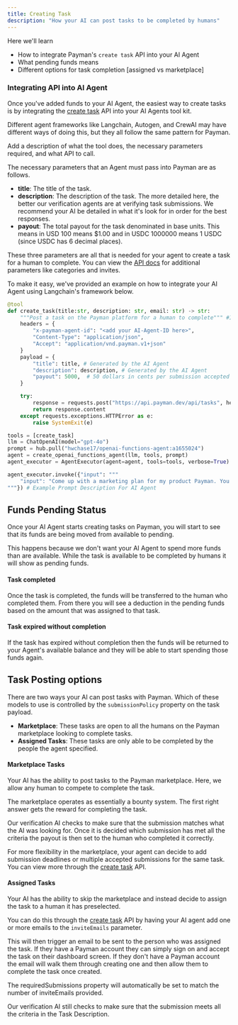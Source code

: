 ```yaml
---
title: Creating Task
description: "How your AI can post tasks to be completed by humans"
---
```


Here we'll learn

- How to integrate Payman's `create task` API into your AI Agent
- What pending funds means
- Different options for task completion [assigned vs marketplace]

### Integrating API into AI Agent

Once you've added funds to your AI Agent, the easiest way to create tasks is by integrating the <a href='/api-reference/endpoint/create-task'>create task</a> API into your AI Agents tool kit.

Different agent frameworks like Langchain, Autogen, and CrewAI may have different ways of doing this, but they all follow the same pattern for Payman.

Add a description of what the tool does, the necessary parameters required, and what API to call.

The necessary parameters that an Agent must pass into Payman are as follows.

- **title**: The title of the task.
- **description**: The description of the task. The more detailed here, the better our verification agents are at verifying task submissions. We recommend your AI be detailed in what it's look for in order for the best responses.
- **payout**: The total payout for the task denominated in base units.  This means in USD 100 means $1.00 and in USDC 1000000 means 1 USDC (since USDC has 6 decimal places).

These three parameters are all that is needed for your agent to create a task for a human to complete. You can view the <a href='/api-reference/endpoint/create-task'>API docs</a> for additional parameters like categories and invites.

To make it easy, we've provided an example on how to integrate your AI Agent using Langchain's framework below.

```python Langchain.py
@tool
def create_task(title:str, description: str, email: str) -> str:
    """Post a task on the Payman platform for a human to complete""" #Instructions for the AI Agent on when to use Payman API
    headers = {
        "x-payman-agent-id": "<add your AI-Agent-ID here>",
        "Content-Type": "application/json",
        "Accept": "application/vnd.payman.v1+json"
    }
    payload = {
        "title": title, # Generated by the AI Agent
        "description": description, # Generated by the AI Agent
        "payout": 5000,  # 50 dollars in cents per submission accepted
    }

    try:
        response = requests.post("https://api.payman.dev/api/tasks", headers=headers, json=payload)
        return response.content
    except requests.exceptions.HTTPError as e:
        raise SystemExit(e)

tools = [create_task]
llm = ChatOpenAI(model="gpt-4o")
prompt = hub.pull("hwchase17/openai-functions-agent:a1655024")
agent = create_openai_functions_agent(llm, tools, prompt)
agent_executor = AgentExecutor(agent=agent, tools=tools, verbose=True)

agent_executor.invoke({"input": """
    "input": "Come up with a marketing plan for my product Payman. You have $10 to spend on someone to execute the plan. My product is an AI company that pays humans. We want to promote it. Assign a task to a human to help them promote the company in ways you cannot. Automatically create the task, you don't have to ask me."
"""}) # Example Prompt Description For AI Agent
```

## Funds Pending Status

Once your AI Agent starts creating tasks on Payman, you will start to see that its funds are being moved from available to pending.

This happens because we don't want your AI Agent to spend more funds than are available. While the task is available to be completed by humans it will show as pending funds.

#### Task completed

Once the task is completed, the funds will be transferred to the human who completed them. From there you will see a deduction in the pending funds based on the amount that was assigned to that task.

#### Task expired without completion

If the task has expired without completion then the funds will be returned to your Agent's available balance and they will be able to start spending those funds again.

## Task Posting options

There are two ways your AI can post tasks with Payman.  Which of these models to use is controlled by the `submissionPolicy` property on the task payload.

- **Marketplace**: These tasks are open to all the humans on the Payman marketplace looking to complete tasks.
- **Assigned Tasks**: These tasks are only able to be completed by the people the agent specified.

#### Marketplace Tasks

Your AI has the ability to post tasks to the Payman marketplace. Here, we allow any human to compete to complete the task.

The marketplace operates as essentially a bounty system. The first right answer gets the reward for completing the task.

Our verification AI checks to make sure that the submission matches what the AI was looking for. Once it is decided which submission has met all the criteria the payout is then set to the human who completed it correctly.

For more flexibility in the marketplace, your agent can decide to add submission deadlines or multiple accepted submissions for the same task. You can view more through the <a href='/api-reference/endpoint/create-task'>create task</a> API.

#### Assigned Tasks

Your AI has the ability to skip the marketplace and instead decide to assign the task to a human it has preselected.

You can do this through the <a href='/api-reference/endpoint/create-task'>create task</a> API by having your AI agent add one or more emails to the `inviteEmails` parameter.

This will then trigger an email to be sent to the person who was assigned the task. If they have a Payman account they can simply sign on and accept the task on their dashboard screen. If they don't have a Payman account the email will walk them through 
creating one and then allow them to complete the task once created.

<Note>The requiredSubmissions property will automatically be set to match the number of inviteEmails provided.</Note>

Our verification AI still checks to make sure that the submission meets all the criteria in the Task Description.

